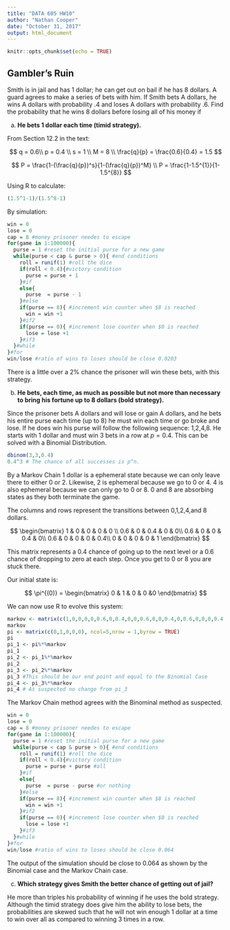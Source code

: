 ---
title: "DATA 605 HW10"
author: "Nathan Cooper"
date: "October 31, 2017"
output: html_document
---

```{r setup, include=FALSE}
knitr::opts_chunk$set(echo = TRUE)
```

## Gambler's Ruin

Smith is in jail and has 1 dollar; he can get out on bail if he has 8 dollars.
A guard agrees to make a series of bets with him. If Smith bets A dollars,
he wins A dollars with probability .4 and loses A dollars with probability .6.
Find the probability that he wins 8 dollars before losing all of his money if

(a) $\textbf{He bets 1 dollar each time (timid strategy).}$

From Section 12.2 in the text:

$$
q = 0.6\\
p = 0.4 \\
s = 1 \\
M = 8 \\
\frac{q}{p} = \frac{0.6}{0.4} = 1.5
$$

$$
P = \frac{1-(\frac{q}{p})^s}{1-(\frac{q}{p})^M} \\
P = \frac{1-1.5^{1}}{1-1.5^{8}}
$$

Using R to calculate:
```{r gambler1, eval=TRUE}
(1.5^1-1)/(1.5^8-1)
```

By simulation:

```{r timid-sim, eval=TRUE}
win = 0
lose = 0
cap = 8 #money prisoner needes to escape
for(game in 1:100000){
  purse = 1 #reset the initial purse for a new game
  while(purse < cap & purse > 0){ #end conditions
    roll = runif(1) #roll the dice
    if(roll < 0.4){#victory condition
      purse = purse + 1
    }#if
    else{
      purse  = purse - 1
    }#else
    if(purse == 8){ #increment win counter when $8 is reached
      win = win +1
    }#if2
    if(purse == 0){ #increment lose counter when $0 is reached
      lose = lose +1
    }#if3
  }#while
}#for
win/lose #ratio of wins to loses should be close 0.0203
```

There is a little over a 2% chance the prisoner will win these bets, with this strategy.

(b) $\textbf{He bets, each time, as much as possible but not more than necessary to
bring his fortune up to 8 dollars (bold strategy).}$

Since the prisoner bets A dollars and will lose or gain A dollars, and he bets his entire purse each time (up to 8) he must win each time or go broke and lose. If he does win his purse will follow the following sequence: 1,2,4,8. He starts with 1 dollar and must win 3 bets in a row at $p = 0.4$. This can be solved with a Binomial Distribution.

```{r, gambler_bold, eval=TRUE}
dbinom(3,3,0.4) 
0.4^3 # The chance of all successes is p^n.
```

By a Markov Chain 1 dollar is a ephemeral state because we can only leave there to either 0 or 2. Likewise, 2 is ephemeral because we go to 0 or 4. 4 is also ephemeral because we can only go to 0 or 8. 0 and 8 are absorbing states as they both terminate the game. 

The columns and rows represent the transitions between 0,1,2,4,and 8 dollars.

$$
\begin{bmatrix}
1 & 0 & 0 & 0 & 0 \\
0.6 & 0 & 0.4 & 0 & 0\\
0.6 & 0 & 0 & 0.4 & 0\\
0.6 & 0 & 0 & 0 & 0.4\\
0 & 0 & 0 & 0 & 1
\end{bmatrix}
$$

This matrix represents a 0.4 chance of going up to the next level or a 0.6 chance of dropping to zero at each step. Once you get to 0 or 8 you are stuck there.

Our initial state is:

$$
\pi^{(0)} = 
\begin{bmatrix}
0 & 1 & 0 & 0 &0
\end{bmatrix}
$$

We can now use R to evolve this system:

```{r markov, eval=TRUE}
markov <- matrix(c(1,0,0,0,0,0.6,0,0.4,0,0,0.6,0,0,0.4,0,0.6,0,0,0,0.4,0,0,0,0,1), ncol=5,nrow=5, byrow = TRUE)
markov
pi <- matrix(c(0,1,0,0,0), ncol=5,nrow = 1,byrow = TRUE)
pi
pi_1 <- pi%*%markov
pi_1
pi_2 <- pi_1%*%markov
pi_2
pi_3 <- pi_2%*%markov
pi_3 #This should be our end point and equal to the Binomial Case
pi_4 <- pi_3%*%markov
pi_4 # As suspected no change from pi_3
```

The Markov Chain method agrees with the Binominal method as suspected.

```{r bold-sim, eval=TRUE}
win = 0
lose = 0
cap = 8 #money prisoner needes to escape
for(game in 1:100000){
  purse = 1 #reset the initial purse for a new game
  while(purse < cap & purse > 0){ #end conditions
    roll = runif(1) #roll the dice
    if(roll < 0.4){#victory condition
      purse = purse + purse #all
    }#if
    else{
      purse  = purse - purse #or nothing
    }#else
    if(purse == 8){ #increment win counter when $8 is reached
      win = win +1
    }#if2
    if(purse == 0){ #increment lose counter when $0 is reached
      lose = lose +1
    }#if3
  }#while
}#for
win/lose #ratio of wins to loses should be close 0.064
```

The output of the simulation should be close to 0.064 as shown by the Binomial case and the Markov Chain case.

(c) $\textbf{Which strategy gives Smith the better chance of getting out of jail?}$

He more than triples his probability of winning if he uses the bold strategy. Although the timid strategy does give him the ability to lose bets, the probabilities are skewed such that he will not win enough 1 dollar at a time to win over all as compared to winning 3 times in a row.